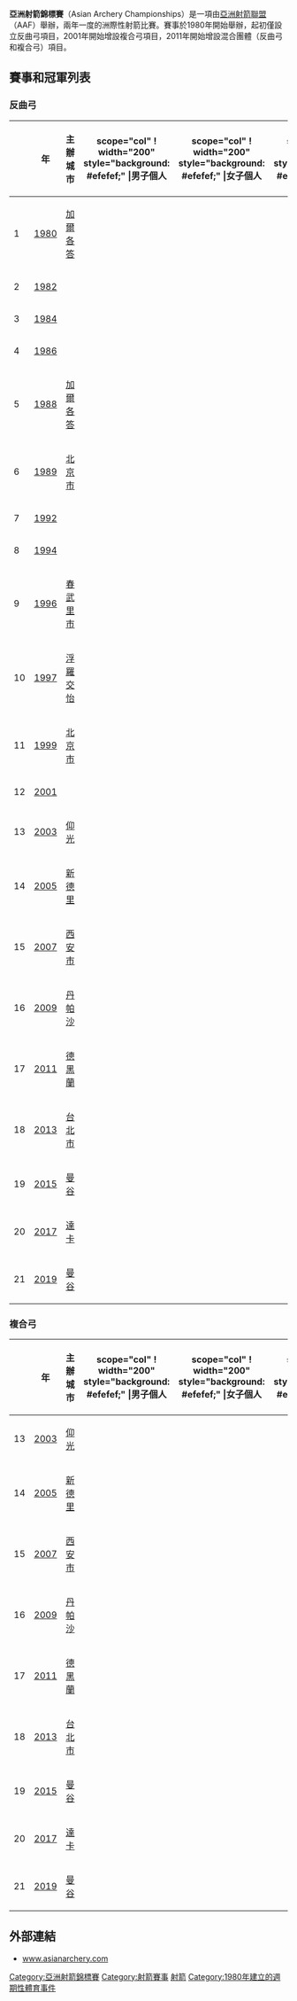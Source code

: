 '''亞洲射箭錦標賽'''（Asian Archery Championships）是一項由[[亞洲射箭聯盟|亞洲射箭聯盟]]（AAF）舉辦，兩年一度的洲際性射箭比賽。賽事於1980年開始舉辦，起初僅設立反曲弓項目，2001年開始增設複合弓項目，2011年開始增設混合團體（反曲弓和複合弓）項目。

==賽事和冠軍列表==
===反曲弓=== 
{| class="wikitable" style="text-align:center; font-size:90%"
|-
! scope=col width=30|  
! scope=col width=60| 年
! scope=col width=200| 主辦城市
! scope="col" ! width="200" style="background: #efefef;" |男子個人
! scope="col" ! width="200" style="background: #efefef;" |女子個人
! scope="col" ! width="140" style="background: #efefef;" |男子團體
! scope="col" ! width="140" style="background: #efefef;" |女子團體
! scope="col" ! width="140" style="background: #efefef;" |混合團體
|-
! scope=row | 1
|[[1980年亞洲射箭錦標賽|1980]]
|align=left| {{IND}} [[加爾各答|加爾各答]]
|
|
|
|
|bgcolor=silver|
|-
! scope=row | 2
|[[1982年亞洲射箭錦標賽|1982]]
|
|
|
|
|
|bgcolor=silver|
|-
! scope=row | 3
|[[1984年亞洲射箭錦標賽|1984]]
|
|
|
|
|
|bgcolor=silver|
|-
! scope=row | 4
|[[1986年亞洲射箭錦標賽|1986]]
|
|
|
|
|
|bgcolor=silver|
|-
! scope=row | 5
|[[1988年亞洲射箭錦標賽|1988]]
|align=left| {{IND}}[[加爾各答|加爾各答]]
|
|
|
|
|bgcolor=silver|
|-
! scope=row | 6
|[[1989年亞洲射箭錦標賽|1989]]
|align=left| {{CHN}}[[北京市|北京市]]
|
|
|align=left|{{IND}}
|
|bgcolor=silver|
|-
! scope=row | 7
|[[1992年亞洲射箭錦標賽|1992]]
|
|
|
|
|
|bgcolor=silver|
|-
! scope=row | 8
|[[1994年亞洲射箭錦標賽|1994]]
|
|
|
|
|
|bgcolor=silver|
|-
! scope=row | 9
|[[1996年亞洲射箭錦標賽|1996]]
|align=left| {{THA}}[[春武里市|春武里市]]
|
|
|
|
|bgcolor=silver|
|-
! scope=row | 10
|[[1997年亞洲射箭錦標賽|1997]]
|align=left| {{MAS}}[[浮羅交怡|浮羅交怡]]
|align=left|{{flagathlete|[[吳教文|吳教文]]|KOR}}
|align=left|{{flagathlete|[[允惠英|允惠英]]|KOR}}
|align=left|{{flagcountry|JPN|1947}}
|align=left|{{KOR}}
|bgcolor=silver|
|-
! scope=row | 11
|[[1999年亞洲射箭錦標賽|1999]]
|align=left| {{CHN}}[[北京市|北京市]]
|align=left|{{flagathlete|[[Chung_Jae-hun_(archer)|Chung Jae-hun]]|KOR}}
|align=left|{{flagathlete|[[Kang_Hyun-ji|Kang Hyun-ji]]|KOR}}
|align=left|{{KOR}}
|align=left|{{KOR}}
|bgcolor=silver|
|-
! scope=row | 12
|[[2001年亞洲射箭錦標賽|2001]]
|align=left|{{HKG}}
|align=left|{{flagathlete|[[Kim_Won-sub|Kim Won-sub]]|KOR}}
|align=left|{{flagathlete|[[張娟娟|張娟娟]]|CHN}}
|align=left|
|align=left|{{TPE}}
|bgcolor=silver|
|-
! scope=row | 13
|[[2003年亞洲射箭錦標賽|2003]]
|align=left| {{MYA|1974}}[[仰光|仰光]]
|align=left|{{flagathlete|[[Lee_Dong-wook_(archer)|Lee Dong-wook]]|KOR}}
|align=left|{{flagathlete|[[林桑|林桑]]|CHN}}
|align=left|{{KOR}}
|align=left|{{KOR}}
|bgcolor=silver|
|-
! scope=row | 14
|[[2005年亞洲射箭錦標賽|2005]]
|align=left| {{IND}}[[新德里|新德里]]
|align=left|{{flagathlete|[[林東賢|林東賢]]|KOR}}
|align=left|{{flagathlete|[[朴成賢|朴成賢]]|KOR}}
|align=left|{{KOR}}
|align=left|{{CHN}}
|bgcolor=silver|
|-
! scope=row | 15
|[[2007年亞洲射箭錦標賽|2007]]
|align=left| {{CHN}}[[西安市|西安市]]
|align=left|{{flagathlete|[[王正邦|王正邦]]|TPE}}
|align=left|{{flagathlete|[[李成震|李成震]]|KOR}}
|align=left|{{IND}}
|align=left|{{KOR}}
|bgcolor=silver|
|-
! scope=row | 16
|[[2009年亞洲射箭錦標賽|2009]]
|align=left| {{INA}} [[丹帕沙|丹帕沙]]
|align=left|{{flagathlete|[[郭振維|郭振維]]|TPE}}
|align=left|{{flagathlete|[[朱賢貞|朱賢貞]]|KOR}}
|align=left|{{KOR}}
|align=left|{{JPN}}
|bgcolor=silver|
|-
! scope=row | 17
|[[2011年亞洲射箭錦標賽|2011]]
|align=left| {{IRI}} [[德黑蘭|德黑蘭]]
|align=left|{{flagathlete|[[凱魯·安華·穆罕默德|凱魯·安華·穆罕默德]]|MAS}}
|align=left|{{flagathlete|[[楊念綉|楊念綉]]|TPE}}
|align=left|{{MAS}}
|align=left|{{JPN}}
|align=left|{{KAZ}}
|-
! scope=row | 18
|[[2013年亞洲射箭錦標賽|2013]]
|align=left| {{TWN}} [[台北市|台北市]]
|align=left|{{flagathlete|[[古川高晴|古川高晴]]|JPN}}
|align=left|{{flagathlete|[[雷千瑩|雷千瑩]]|TPE}}
|align=left|{{KOR}}
|align=left|{{KOR}}
|align=left|{{IND}}
|-
! scope=row | 19
|[[2015年亞洲射箭錦標賽|2015]]
|align=left| {{THA}} [[曼谷|曼谷]]
|align=left|{{flagathlete|[[李宇錫|李宇錫]]|KOR}}
|align=left|{{flagathlete|[[張惠珍|張惠珍]]|KOR}}
|align=left|{{KOR}}
|align=left|{{KOR}}
|align=left|{{TPE}}
|-
! scope=row | 20
|[[2017年亞洲射箭錦標賽|2017]]
|align=left| {{BAN}} [[達卡|達卡]]
|align=left|{{flagathlete|[[Lee_Seung-yun|Lee Seung-yun]]|KOR}}
|align=left|{{flagathlete|[[李恩京|李恩京]]|KOR}}
|align=left|{{KOR}}
|align=left|{{KOR}}
|align=left|{{KOR}}
|-
! scope=row | 21
|[[2019年亞洲射箭錦標賽|2019]]
|align=left| {{THA}} [[曼谷|曼谷]]
|align=left|{{flagathlete|[[李宇錫|李宇錫]]|KOR}}
|align=left|{{flagathlete|[[姜彩瑛|姜彩瑛]]|KOR}}
|align=left|{{KOR}}
|align=left|{{KOR}}
|align=left|{{KOR}}
|}

===複合弓=== 
{| class="wikitable" style="text-align:center; font-size:90%"
|-
! scope=col width=30|  
! scope=col width=60| 年
! scope=col width=200| 主辦城市
! scope="col" ! width="200" style="background: #efefef;" |男子個人
! scope="col" ! width="200" style="background: #efefef;" |女子個人
! scope="col" ! width="140" style="background: #efefef;" |男子團體
! scope="col" ! width="140" style="background: #efefef;" |女子團體
! scope="col" ! width="140" style="background: #efefef;" |混合團體
|-
! scope=row | 13
|[[2003年亞洲射箭錦標賽|2003]]
|align=left| {{MYA|1974}}[[仰光|仰光]]
|align=left|{{flagathlete|[[王志豪|王志豪]]|TPE}}
|align=left|{{flagathlete|[[Choi_Mi-yeon|Choi Mi-yeon]]|KOR}}
|align=left|{{KOR}}
|colspan=2 bgcolor=silver|
|-
! scope=row | 14
|[[2005年亞洲射箭錦標賽|2005]]
|align=left| {{IND}}[[新德里|新德里]]
|align=left|{{flagathlete|[[Cai_Shuo|Cai Shuo]]|CHN}}
|align=left|{{flagathlete|[[Jhano_Hansdah|Jhano Hansdah]]|IND}}
|align=left|{{IND}}
|colspan=2 bgcolor=silver|
|-
! scope=row | 15
|[[2007年亞洲射箭錦標賽|2007]]
|align=left| {{CHN}}[[西安市|西安市]]
|align=left|{{flagathlete|[[Earl_Yap|Earl Yap]]|PHI}}
|align=left|{{flagathlete|[[Kwon_Oh-hyang|Kwon Oh-hyang]]|KOR}}
|align=left|{{IRI}}
|align=left|{{PHI}}
|bgcolor=silver|
|-
! scope=row | 16
|[[2009年亞洲射箭錦標賽|2009]]
|align=left| {{INA}} [[丹帕沙|丹帕沙]]
|align=left|{{flagathlete|[[Isiah_Rajendra_Sanam|Isiah Rajendra Sanam]]|IND}}
|align=left|{{flagathlete|[[Seok_Ji-hyun|Seok Ji-hyun]]|KOR}}
|align=left|{{IND}}
|align=left|{{KOR}}
|bgcolor=silver|
|-
! scope=row | 17
|[[2011年亞洲射箭錦標賽|2011]]
|align=left| {{IRI}} [[德黑蘭|德黑蘭]]
|align=left|{{flagathlete|[[Reza_Zamaninejad|Reza Zamaninejad]]|IRI}}
|align=left|{{flagathlete|[[Maryam_Ranjbar|Maryam Ranjbar]]|IRI}}
|align=left|{{IRI}}
|align=left|{{KOR}}
|align=left|{{KOR}}
|-
! scope=row | 18
|[[2013年亞洲射箭錦標賽|2013]]
|align=left| {{TWN}} [[台北市|台北市]]
|align=left|{{flagathlete|[[Abhishek_Verma_(archer)|Abhishek Verma]]|IND}}
|align=left|{{flagathlete|[[Seok_Ji-hyun|Seok Ji-hyun]]|KOR}}
|align=left|{{IND}}
|align=left|{{TPE}}
|align=left|{{IND}}
|-
! scope=row | 19
|[[2015年亞洲射箭錦標賽|2015]]
|align=left| {{THA}} [[曼谷|曼谷]]
|align=left|{{flagathlete|[[Rajat_Chauhan|Rajat Chauhan]]|IND}}
|align=left|{{flagathlete|[[Jyothi_Surekha_Vennam|Jyothi Surekha Vennam]]|IND}}
|align=left|{{IND}}
|align=left|{{KOR}}
|align=left|{{KOR}}
|-
! scope=row | 20
|[[2017年亞洲射箭錦標賽|2017]]
|align=left| {{BAN}} [[達卡|達卡]]
|align=left|{{flagathlete|[[阿布舍克·維爾馬|阿布舍克·維爾馬]]|IND}}
|align=left|{{flagathlete|[[Song_Yun-soo|Song Yun-soo]]|KOR}}
|align=left|{{KOR}}
|align=left|{{IND}}
|align=left|{{KOR}}
|-
! scope=row | 21
|[[2019年亞洲射箭錦標賽|2019]]
|align=left| {{THA}} [[曼谷|曼谷]]
|align=left|{{flagathlete|[[Choi_Yong-hee_(archer)|Choi Yong-hee]]|KOR}}
|align=left|{{flagathlete|[[Seol_Da-yeong|Seol Da-yeong]]|KOR}}
|align=left|{{KOR}}
|align=left|{{KOR}}
|align=left|{{IND}}
|}

==外部連結==
{{reflist}}
*[http://www.asianarchery.com/ www.asianarchery.com] {{Wayback|url=http://www.asianarchery.com/ |date=20200914082428 }}

{{亞洲射箭錦標賽}}
{{亞洲錦標賽}}



[[Category:亞洲射箭錦標賽|Category:亞洲射箭錦標賽]]
[[Category:射箭賽事|Category:射箭賽事]]
[[Category:亞洲錦標賽|射箭]]
[[Category:1980年建立的週期性體育事件|Category:1980年建立的週期性體育事件]]